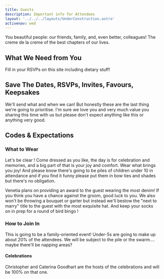 ```yaml
---
title: Guests
description: Important info for Attendees
layout: '../../../layouts/UnderConstruction.astro'
activenav: wed
---
```


You beautiful people: our friends, family, and, even better, colleagues! The creme de
la creme of the best chapters of our lives.

## What We Need from You

Fill in your RSVPs on this site including dietary stuff!

## Save The Dates, RSVPs, Invites, Favours, Keepsakes

We'll send what and when we can! But honestly these are the last thing we're going
to prioritise. I'm sure we love you and very much value you sharing this time with us
but please don't expect anything like this or anything very good.

## Codes & Expectations

### What to Wear

Let's be clear ! Come dressed as you like, the day is for celebration and memories,
and a big part of that is your joy and comfort. Wear what brings you joy! And please
know there's going to be piles of children under 10 in attendance and if you find
it funny please put them in bow ties and shades but there's no obligation.

Venetia plans on providing an award to the guest wearing the most denim! If you think
you have a chance against the groom, good luck to you. We also won't be throwing a
bouquet or garter but instead we'll bestow the "next to marry" title to the guest with
the most exquisite hat. And keep your socks on in prep for a round of bird bingo ! 

### How to Join In

This is going to be a family-oriented event! Under-5s are going to make up about 20%
of the attendees. We will be subject to the pile or the swarm.... maybe there'll be
napping areas?

#### Celebrations

Christopher and Caterina Goodhart are the hosts of the celebrations and will be 100%
on that one.
